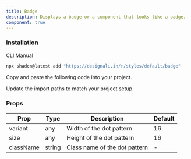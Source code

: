 ```yaml
---
title: Badge
description: Displays a badge or a component that looks like a badge.
component: true
---
```


<div className="grid gap-3 lg:grid-cols-2 xl:grid-cols-2">
  <ComponentPreview name="badge-01" />
  <ComponentPreview name="badge-02" />
  <ComponentPreview name="badge-03" />
  <ComponentPreview name="badge-04" />
  <ComponentPreview name="badge-05" />
  <ComponentPreview name="badge-06" />
  <ComponentPreview name="badge-07" />
  <ComponentPreview name="badge-08" />
  <ComponentPreview name="badge-09" />
  <ComponentPreview name="badge-10" />
  <ComponentPreview name="badge-11" />
  <ComponentPreview name="badge-12" />
  <ComponentPreview name="badge-13" />
</div>

### Installation

<Tabs defaultValue="cli">

<TabsList>
  <TabsTrigger value="cli">CLI</TabsTrigger>
  <TabsTrigger value="manual">Manual</TabsTrigger>
</TabsList>
<TabsContent value="cli">

```bash
npx shadcn@latest add "https://designali.in/r/styles/default/badge"
```

</TabsContent>

<TabsContent className="flex w-full"  value="manual">

<Steps>

<Step>Copy and paste the following code into your project.</Step>

<ComponentSource name="badge" />

<Step>Update the import paths to match your project setup.</Step>

</Steps>

</TabsContent>

</Tabs>

### Props

| Prop      | Type   | Description                   | Default |
| --------- | ------ | ----------------------------- | ------- |
| variant   | any    | Width of the dot pattern      | 16      |
| size      | any    | Height of the dot pattern     | 16      |
| className | string | Class name of the dot pattern | -       |
